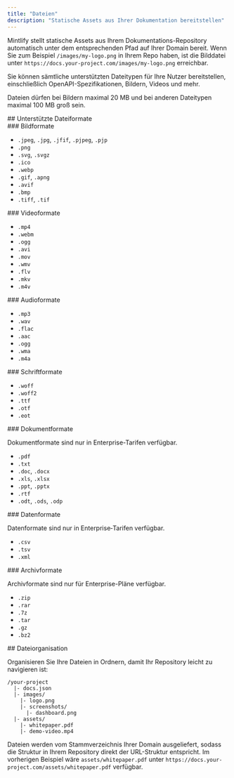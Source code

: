 ```yaml
---
title: "Dateien"
description: "Statische Assets aus Ihrer Dokumentation bereitstellen"
---
```


Mintlify stellt statische Assets aus Ihrem Dokumentations-Repository automatisch unter dem entsprechenden Pfad auf Ihrer Domain bereit. Wenn Sie zum Beispiel `/images/my-logo.png` in Ihrem Repo haben, ist die Bilddatei unter `https://docs.your-project.com/images/my-logo.png` erreichbar.

Sie können sämtliche unterstützten Dateitypen für Ihre Nutzer bereitstellen, einschließlich OpenAPI-Spezifikationen, Bildern, Videos und mehr.

Dateien dürfen bei Bildern maximal 20 MB und bei anderen Dateitypen maximal 100 MB groß sein.

<div id="supported-file-types">
  ## Unterstützte Dateiformate
</div>

<div id="image-formats">
  ### Bildformate
</div>

- `.jpeg`, `.jpg`, `.jfif`, `.pjpeg`, `.pjp`
- `.png`
- `.svg`, `.svgz`
- `.ico`
- `.webp`
- `.gif`, `.apng`
- `.avif`
- `.bmp`
- `.tiff`, `.tif`

<div id="video-formats">
  ### Videoformate
</div>

- `.mp4`
- `.webm`
- `.ogg`
- `.avi`
- `.mov`
- `.wmv`
- `.flv`
- `.mkv`
- `.m4v`

<div id="audio-formats">
  ### Audioformate
</div>

- `.mp3`
- `.wav`
- `.flac`
- `.aac`
- `.ogg`
- `.wma`
- `.m4a`

<div id="font-formats">
  ### Schriftformate
</div>

- `.woff`
- `.woff2`
- `.ttf`
- `.otf`
- `.eot`

<div id="document-formats">
  ### Dokumentformate
</div>

<Note>Dokumentformate sind nur in Enterprise-Tarifen verfügbar.</Note>

- `.pdf`
- `.txt`
- `.doc`, `.docx`
- `.xls`, `.xlsx`
- `.ppt`, `.pptx`
- `.rtf`
- `.odt`, `.ods`, `.odp`

<div id="data-formats">
  ### Datenformate
</div>

<Note>Datenformate sind nur in Enterprise‑Tarifen verfügbar.</Note>

- `.csv`
- `.tsv`
- `.xml`

<div id="archive-formats">
  ### Archivformate
</div>

<Note>Archivformate sind nur für Enterprise-Pläne verfügbar.</Note>

- `.zip`
- `.rar`
- `.7z`
- `.tar`
- `.gz`
- `.bz2`

<div id="file-organization">
  ## Dateiorganisation
</div>

Organisieren Sie Ihre Dateien in Ordnern, damit Ihr Repository leicht zu navigieren ist:

```text
/your-project
  |- docs.json
  |- images/
    |- logo.png
    |- screenshots/
      |- dashboard.png
  |- assets/
    |- whitepaper.pdf
    |- demo-video.mp4
```

Dateien werden vom Stammverzeichnis Ihrer Domain ausgeliefert, sodass die Struktur in Ihrem Repository direkt der URL-Struktur entspricht. Im vorherigen Beispiel wäre `assets/whitepaper.pdf` unter `https://docs.your-project.com/assets/whitepaper.pdf` verfügbar.
